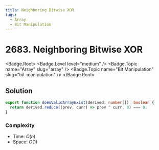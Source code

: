 ```yaml
---
title: Neighboring Bitwise XOR
tags:
  - Array
  - Bit Manipulation
---
```


# 2683. Neighboring Bitwise XOR

<Badge.Root>
  <Badge.Level level="medium" />
  <Badge.Topic name="Array" slug="array" />
  <Badge.Topic name="Bit Manipulation" slug="bit-manipulation" />
</Badge.Root>

## Solution

```typescript filename="solution.ts" copy
export function doesValidArrayExist(derived: number[]): boolean {
  return derived.reduce((prev, curr) => prev ^ curr, 0) === 0;
}
```

### Complexity

- Time: $O(n)$
- Space: $O(1)$

<ProblemLink
  codingSite="leetcode"
  href="https://leetcode.com/problems/neighboring-bitwise-xor"
  title="Neighboring Bitwise XOR"
/>
